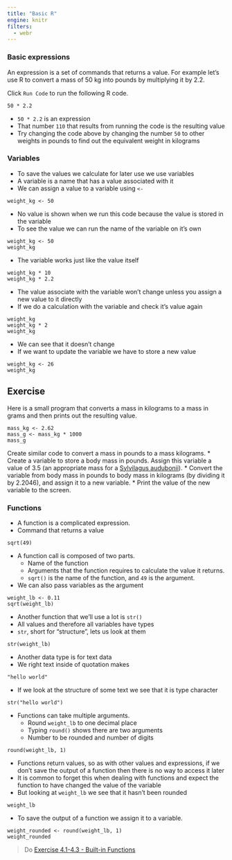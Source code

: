 ```yaml
---
title: "Basic R"
engine: knitr
filters:
  - webr
---
```


### Basic expressions

An expression is a set of commands that returns a value. For example let's use R to convert a mass of 50 kg into pounds by multiplying it by 2.2.

Click `Run Code` to run the following R code.

```webr-r
50 * 2.2
```

* `50 * 2.2` is an expression
* That number `110` that results from running the code is the resulting value
* Try changing the code above by changing the number `50` to other weights in pounds to find out the equivalent weight in kilograms

### Variables

* To save the values we calculate for later use we use variables 
* A variable is a name that has a value associated with it
* We can assign a value to a variable using `<-`

```webr-r
weight_kg <- 50
```

* No value is shown when we run this code because the value is stored in the variable
* To see the value we can run the name of the variable on it's own

```webr-r
weight_kg <- 50
weight_kg
```

* The variable works just like the value itself

```webr-r
weight_kg * 10
weight_kg * 2.2
```

* The value associate with the variable won't change unless you assign a new value to it directly
* If we do a calculation with the variable and check it's value again

```webr-r
weight_kg
weight_kg * 2
weight_kg
```

* We can see that it doesn't change
* If we want to update the variable we have to store a new value

```webr-r
weight_kg <- 26
weight_kg
```

::: {.callout-note}

## Exercise

Here is a small program that converts a mass in kilograms to a mass in grams and
then prints out the resulting value.

```webr-r
mass_kg <- 2.62
mass_g <- mass_kg * 1000
mass_g
```
Create similar code to convert a mass in pounds to a mass kilograms.
* Create a variable to store a body mass in pounds. Assign this variable a value of 3.5 (an appropriate mass for a [Sylvilagus audubonii](https://en.wikipedia.org/wiki/Desert_cottontail)).
* Convert the variable from body mass in pounds to body mass in kilograms (by dividing it by 2.2046), and assign it to a new variable.
* Print the value of the new variable to the screen.
:::

### Functions

* A function is a complicated expression.
* Command that returns a value

```webr-r
sqrt(49)
```

* A function call is composed of two parts.
    * Name of the function
    * Arguments that the function requires to calculate the value it returns.
    * `sqrt()` is the name of the function, and `49` is the argument.
* We can also pass variables as the argument

```webr-r
weight_lb <- 0.11
sqrt(weight_lb)
```

* Another function that we'll use a lot is `str()`
* All values and therefore all variables have types
* `str`, short for "structure", lets us look at them

```webr-r
str(weight_lb)
```

* Another data type is for text data
* We right text inside of quotation makes

```webr-r
"hello world"
```

* If we look at the structure of some text we see that it is type character

```webr-r
str("hello world")
```

* Functions can take multiple arguments.
    * Round `weight_lb` to one decimal place
    * Typing `round()` shows there are two arguments
    * Number to be rounded and number of digits

```webr-r
round(weight_lb, 1)
```

* Functions return values, so as with other values and expressions, if we don't save the output of a function then there is no way to access it later
* It is common to forget this when dealing with functions and expect the
  function to have changed the value of the variable
* But looking at `weight_lb` we see that it hasn't been rounded

```webr-r
weight_lb
```

* To save the output of a function we assign it to a variable.

```webr-r
weight_rounded <- round(weight_lb, 1)
weight_rounded
```


> Do [Exercise 4.1-4.3 - Built-in Functions]({{ site.baseurl }}/exercises/Functions-built-in-functions-R/)